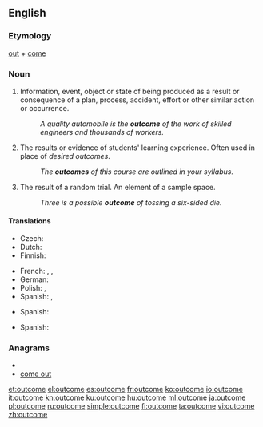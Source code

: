 {{wikipedia}}
==English==

===Etymology===
[[out]] + [[come]]

===Noun===
{{en-noun}}

# Information, event, object or state of being produced as a result or consequence of a plan, process, accident, effort or other similar action or occurrence.
#: ''A quality automobile is the '''outcome''' of the work of skilled engineers and thousands of workers.''
# {{context|education}} The results or evidence of students' learning experience. Often used in place of ''desired outcomes''.
#: ''The '''outcomes''' of this course are outlined in your syllabus.''
# {{context|probability theory}} The result of a random trial. An element of a sample space.
#: ''Three is a possible '''outcome''' of tossing a six-sided die.''

====Translations====
{{trans-top|result}}
* Czech: {{t+|cs|výsledek|m}}
* Dutch: {{t+|nl|resultaat|n}}
* Finnish: {{t+|fi|tulos}}
{{trans-mid}}
* French: {{t+|fr|issue|f}}, {{t+|fr|résultat|m}}, {{t|fr|dénouement|m}}
* German: {{t+|de|Ergebnis|n}}
* Polish: {{t+|pl|rezultat}}, {{t+|pl|wynik}}
* Spanish: {{t+|es|resultado|m}}, {{t+|es|consecuencia|f}}
{{trans-bottom}}

{{trans-top|education}}
{{trans-mid}}
* Spanish: {{t-|es|objetivos|m|p}}
{{trans-bottom}}

{{trans-top|probability}}
{{trans-mid}}
* Spanish: {{t+|es|resultado|m}}
{{trans-bottom}}

===Anagrams===
* {{alphagram|cemootu}}
* [[come out#English|come out]]

[[et:outcome]]
[[el:outcome]]
[[es:outcome]]
[[fr:outcome]]
[[ko:outcome]]
[[io:outcome]]
[[it:outcome]]
[[kn:outcome]]
[[ku:outcome]]
[[hu:outcome]]
[[ml:outcome]]
[[ja:outcome]]
[[pl:outcome]]
[[ru:outcome]]
[[simple:outcome]]
[[fi:outcome]]
[[ta:outcome]]
[[vi:outcome]]
[[zh:outcome]]